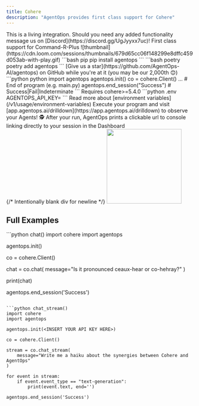 ```yaml
---
title: Cohere
description: "AgentOps provides first class support for Cohere"
---
```



<Note>
This is a living integration. Should you need any added functionality message us on [Discord](https://discord.gg/UgJyyxx7uc)!
</Note>

<Card title="Cohere" icon="hill-rockslide" href="https://www.loom.com/share/679d65cc06f148299e8dffc459d053ab">
    First class support for Command-R-Plus
    ![thumbnail](https://cdn.loom.com/sessions/thumbnails/679d65cc06f148299e8dffc459d053ab-with-play.gif)
</Card>

<Steps>
  <Step title="Install the AgentOps SDK">
    <CodeGroup>
      ```bash pip 
      pip install agentops
      ```
      ```bash poetry
      poetry add agentops
      ```
    </CodeGroup>
    <Check>[Give us a star](https://github.com/AgentOps-AI/agentops) on GitHub while you're at it (you may be our <span id="stars-text">2,000th</span> 😊)</Check>
  </Step>
	<Step title="Add 3 lines of code">
    <CodeTooltip/>
    <span className="api-key-container">
		<CodeGroup>
			```python python
			import agentops
			agentops.init(<INSERT YOUR API KEY HERE>)
      co = cohere.Client()
			...
			# End of program (e.g. main.py)
			agentops.end_session("Success") # Success|Fail|Indeterminate
			```
		</CodeGroup>
    </span>
    <Warning>
      Requires cohere>=5.4.0
    </Warning>
		<EnvTooltip />
    <span className="api-key-container">
      <CodeGroup>
        ```python .env
        AGENTOPS_API_KEY=<YOUR API KEY>
        ```
      </CodeGroup>
      Read more about [environment variables](/v1/usage/environment-variables)
    </span>
	</Step>
  <Step title="Run your Agent">
		Execute your program and visit [app.agentops.ai/drilldown](https://app.agentops.ai/drilldown) to observe your Agents! 🕵️
		<Tip>
			After your run, AgentOps prints a clickable url to console linking directly to your session in the Dashboard
		</Tip> 
		<div/>{/* Intentionally blank div for newline */}
		<Frame type="glass" caption="Clickable link to session">
			<img height="200" src="https://github.com/AgentOps-AI/agentops/blob/cf67191f13e0e2a09446a61b7393e1810b3eee95/docs/images/link-to-session.gif?raw=true" />
		</Frame>
	</Step>
</Steps>

## Full Examples

<CodeGroup>
  ```python chat()
  import cohere
  import agentops

  agentops.init(<INSERT YOUR API KEY HERE>)

  co = cohere.Client()

  chat = co.chat(
      message="Is it pronounced ceaux-hear or co-hehray?"
  )

  print(chat)

  agentops.end_session('Success')
  ```

  ```python chat_stream()
  import cohere
  import agentops

  agentops.init(<INSERT YOUR API KEY HERE>)

  co = cohere.Client()

  stream = co.chat_stream(
      message="Write me a haiku about the synergies between Cohere and AgentOps"
  )

  for event in stream:
      if event.event_type == "text-generation":
          print(event.text, end='')

  agentops.end_session('Success')
  ```
</CodeGroup>

<script type="module" src="/scripts/github_stars.js"></script>
<script type="module" src="/scripts/link_to_api_button.js"></script>
<script type="module" src="/scripts/scroll-img-fadein-animation.js"></script>
<script type="module" src="/scripts/button_heartbeat_animation.js"></script>
<script type="css" src="/styles/styles.css"></script>
<script type="module" src="/scripts/adjust_api_dynamically.js"></script>
